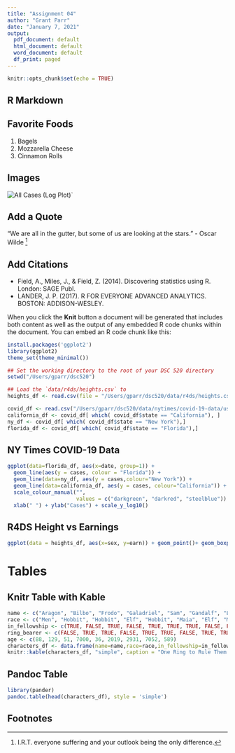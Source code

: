 ```yaml
---
title: "Assignment 04"
author: "Grant Parr"
date: "January 7, 2021"
output:
  pdf_document: default
  html_document: default
  word_document: default
  df_print: paged
---
```


```r
knitr::opts_chunk$set(echo = TRUE)
```

## R Markdown

## Favorite Foods
1. Bagels
2. Mozzarella Cheese
3. Cinnamon Rolls

## Images 
![All Cases (Log Plot)](/Users/gparr/dsc520/completed/assignment04/plots/10-all-cases-log.png)`

## Add a Quote
"We are all in the gutter, but some of us are looking at the stars." - Oscar Wilde ^[I.R.T. everyone suffering and your outlook being the only difference.]

## Add Citations
+ Field, A., Miles, J., &amp; Field, Z. (2014). Discovering statistics using R. London: SAGE Publ.
+ LANDER, J. P. (2017). R FOR EVERYONE ADVANCED ANALYTICS. BOSTON: ADDISON-WESLEY.

When you click the **Knit** button a document will be generated that includes both content as well as the output of any embedded R code chunks within the document. You can embed an R code chunk like this:

```r
install.packages('ggplot2')
library(ggplot2)
theme_set(theme_minimal())

## Set the working directory to the root of your DSC 520 directory
setwd("/Users/gparr/dsc520")

## Load the `data/r4ds/heights.csv` to
heights_df <- read.csv(file = "/Users/gparr/dsc520/data/r4ds/heights.csv", header = TRUE)

covid_df <- read.csv("/Users/gparr/dsc520/data/nytimes/covid-19-data/us-states.csv")
california_df <- covid_df[ which( covid_df$state == "California"), ]
ny_df <- covid_df[ which( covid_df$state == "New York"),]
florida_df <- covid_df[ which( covid_df$state == "Florida"),]
```

## NY Times COVID-19 Data
```r
ggplot(data=florida_df, aes(x=date, group=1)) +
  geom_line(aes(y = cases, colour = "Florida")) +
  geom_line(data=ny_df, aes(y = cases,colour="New York")) +
  geom_line(data=california_df, aes(y = cases, colour="California")) +
  scale_colour_manual("",
                      values = c("darkgreen", "darkred", "steelblue")) +
  xlab(" ") + ylab("Cases") + scale_y_log10()
```

## R4DS Height vs Earnings
```r
ggplot(data = heights_df, aes(x=sex, y=earn)) + geom_point()+ geom_boxplot()
```

# Tables
## Knitr Table with Kable
```r
name <- c("Aragon", "Bilbo", "Frodo", "Galadriel", "Sam", "Gandalf", "Legolas", "Sauron", "Gollum")
race <- c("Men", "Hobbit", "Hobbit", "Elf", "Hobbit", "Maia", "Elf", "Maia", "Hobbit")
in_fellowship <- c(TRUE, FALSE, TRUE, FALSE, TRUE, TRUE, TRUE, FALSE, FALSE)
ring_bearer <- c(FALSE, TRUE, TRUE, FALSE, TRUE, TRUE, FALSE, TRUE, TRUE)
age <- c(88, 129, 51, 7000, 36, 2019, 2931, 7052, 589)
characters_df <- data.frame(name=name,race=race,in_fellowship=in_fellowship,ring_bearer=ring_bearer,age=age)
knitr::kable(characters_df, "simple", caption = "One Ring to Rule Them All")
```

## Pandoc Table
```r
library(pander)
pandoc.table(head(characters_df), style = 'simple')
```

## Footnotes
